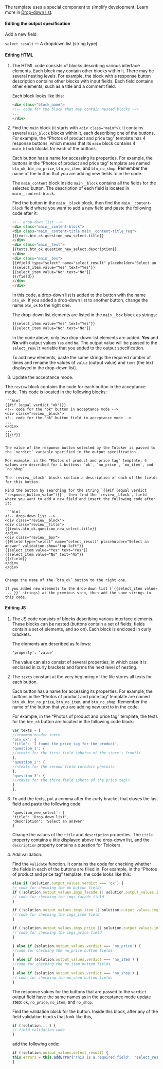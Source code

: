 The template uses a special component to simplify development. Learn more in [Drop-down list](/docs/guide/t-components/list).

#### Editing the output specification

Add a new field:

`select_result` — A dropdown list (string type).

#### Editing HTML

1. The HTML code consists of blocks describing various interface elements. Each block may contain other blocks within it. There may be several nesting levels. For example, the block with a response button description contains other blocks with input fields. Each field contains other elements, such as a title and a comment field.

    Each block looks like this:

    ```html
    <div class="block_name">
    <!-- code for the block that may contain nested blocks -->
    ...
    </div>
    ```

1. Find the `main` block (it starts with `<div class="main">`). It contains several `main_block` blocks within it, each describing one of the buttons. For example, the “Photos of product and price tag” template has 4 response buttons, which means that its `main` block contains 4 `main_block` blocks for each of the buttons.

    Each button has a name for accessing its properties. For example, the buttons in the “Photos of product and price tag” template are named `btn_ok`, `btn_no_price`, `btn_no_item`, and `btn_no_shop`. Remember the name of the button that you are adding new fields to in the code.

    The `main_content` block inside `main__block` contains all the fields for the selected button. The description of each field is located in `main__content-block`.

    Find the button in the `main__block` block, then find the `main__content-block` field where you want to add a new field and paste the following code after it:

    ```html
    <!-- drop-down list -->
    <div class="main__content-block">
    <div class="main__content-title main__content-title_req">
    {{texts.btn_ok.question_new_select.title}}
    </div>
    <div class="main__text">
    {{texts.btn_ok.question_new_select.description}}
    </div>
    <div class="main__box">
    {{#field type="select" name="select_result" placeholder="Select an answer" validation-show="top-left"}}
    {{select_item value="Yes" text="Yes"}}
    {{select_item value="No" text="No"}}
    {{/field}}
    </div>
    </div>
    ```

    In this code, a drop-down list is added to the button with the name `btn_ok`. If you added a drop-down list to another button, change the name `btn_ok` to the right one.

    The drop-down list elements are listed in the `main__box` block as strings:

    ```html
    {{select_item value="Yes" text="Yes"}}
    {{select_item value="No" text="No"}}
    ```

    In the code above, only two drop-down list elements are added: **Yes** and **No** with output values `Yes` and `No`. The output value will be passed to the `select_result` variable that you added to the output specification.

    To add new elements, paste the same strings the required number of times and rename the values of `value` (output value) and `text` (the text displayed in the drop-down list).

1. Update the acceptance mode.

The `review` block contains the code for each button in the acceptance mode. This code is located in the following blocks:

    ```html
    {{#if (equal verdict "ok")}}
    <!-- code for the "ok" button in acceptance mode -->
    <div class="review__block">
    <!-- code for the "ok" button field in acceptance mode -->
    ...
    </div>
    ...
    {{/if}}
    ```

    The value of the response button selected by the Toloker is passed to the `verdict` variable specified in the output specification.

    For example, in the “Photos of product and price tag” template, 4 values are described for 4 buttons: `ok`, `no_price`, `no_item`, and `no_shop`.

    The `review__block` blocks contain a description of each of the fields for this button.

    Find the button by searching for the string `{{#if (equal verdict "response_button_value")}}`, then find the `review__block`, field where you want to add a new field and insert the following code after it:

    ```html
    <!-- drop-down list -->
    <div class="review__block">
    <div class="review__title">
    {{texts.btn_ok.question_new_select.title}}
    </div>
    <div class="review__box">
    {{#field type="select" name="select_result" placeholder="Select an answer" validation-show="top-left"}}
    {{select_item value="Yes" text="Yes"}}
    {{select_item value="No" text="No"}}
    {{/field}}
    </div>
    </div>
    ```

    Change the name of the `btn_ok` button to the right one.

    If you added new elements to the drop-down list (`{{select_item value= ... }}` strings) at the previous step, then add the same strings to this code.

#### Editing JS

1. The JS code consists of blocks describing various interface elements. These blocks can be nested (buttons contain a set of fields, fields contain a set of elements, and so on). Each block is enclosed in curly brackets.

    The elements are described as follows:

    ```html
    'property': 'value'
    ```

    The value can also consist of several properties, in which case it is enclosed in curly brackets and forms the next level of nesting.

1. The `texts` constant at the very beginning of the file stores all texts for each button.

    Each button has a name for accessing its properties. For example, the buttons in the “Photos of product and price tag” template are named `btn_ok`, `btn_no_price`, `btn_no_item`, and `btn_no_shop`. Remember the name of the button that you are adding new text to in the code.

    For example, in the “Photos of product and price tag” template, the texts for the `btn_ok` button are located in the following code block:

    ```javascript
    var texts = {
    //<common header text>
    'btn_ok': {
    'title': 'I found the price tag for the product',
    'question_1': {
    //<texts for the first field (photos of the store's front)>
    },
    'question_2': {
    //<texts for the second field (product photos)>
    },
    'question_3': {
    //<texts for the third field (photo of the price tag)>
    }
    },
    ```

1. To add the texts, put a comma after the curly bracket that closes the last field and paste the following code:

    ```plaintext
    'question_new_select': {
    'title': 'Drop-down list',
    'description': 'Select an answer'
    }
    ```

    Change the values of the `title` and `description` properties. The `title` property contains a title displayed above the drop-down list, and the `description` property contains a question for Tolokers.

1. Add validation.

    Find the `validate` function. It contains the code for checking whether the fields in each of the buttons are filled in. For example, in the “Photos of product and price tag” template, the code looks like this:

    ```javascript
    else if (solution.output_values.verdict === 'ok') {
    // code for checking the ok button fields
    if (!solution.output_values.imgs_facade || solution.output_values.imgs_facade.length === 0) {
    // code for checking the imgs_facade field
    }

    if (!solution.output_values.imgs_item || solution.output_values.imgs_item.length === 0) {
    // code for checking the imgs_item field
    }

    if (!solution.output_values.imgs_price || solution.output_values.imgs_price.length === 0) {
    // code for checking the imgs_price field
    }

    } else if (solution.output_values.verdict === 'no_price') {
    //code for checking the no_price button fields
    }
    } else if (solution.output_values.verdict === 'no_item') {
    //code for checking the no_item button fields
    }
    } else if (solution.output_values.verdict === 'no_shop') {
    // code for checking the no_shop button fields
    }
    ```

    The response values for the buttons that are passed to the `verdict` output field have the same names as in the acceptance mode update step: `ok`, `no_price`, `no_item`, and `no_shop`.

    Find the validation block for the button. Inside this block, after any of the field validation blocks that look like this,

    ```javascript
    if (!solution... ) {
    // field validation code
    }
    ```

    add the following code:

    ```javascript
    if (!solution.output_values.select_result) {
    this.errors = this.addError('This is a required field', 'select_result', this.errors);
    }
    ```
